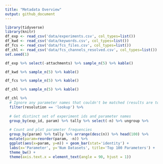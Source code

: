 ```yaml
---
title: "Metadata Overview"
output: github_document
---
```


```r
library(tidyverse)
library(knitr)
df_exp <- read_csv('data/experiments.csv', col_types=list())
df_kwd <- read_csv('data/keywords.csv', col_types=list())
df_fcs <- read_csv('data/fcs_files.csv', col_types=list())
df_chl <- read_csv('data/fcs_channels_resolved.csv', col_types=list())
set.seed(1)
```

```r
df_exp %>% select(-attachments) %>% sample_n(5) %>% kable()
```

```r
df_kwd %>% sample_n(5) %>% kable()
```


```r
df_fcs %>% sample_n(5) %>% kable()
```


```r
df_chl %>% sample_n(5) %>% kable()
```

```r
df_chl %>% 
  # Ignore any parameter names that couldn't be matched (results are too messy otherwise)
  filter(resolution == 'lookup') %>%
  
  # Get distinct set of experiment ids and parameter names
  group_by(exp_id, param) %>% tally %>% select(-n) %>% ungroup %>%
  
  # Count and plot parameter frequencies
  group_by(param) %>% tally %>% arrange(desc(n)) %>% head(100) %>%
  mutate(param=reorder(param, -n)) %>%
  ggplot(aes(x=param, y=n)) + geom_bar(stat='identity') + 
  labs(x='Parameter', y='Num Datasets', title='Top 100 Parameters') +
  theme_bw() +
  theme(axis.text.x = element_text(angle = 90, hjust = 1))
```